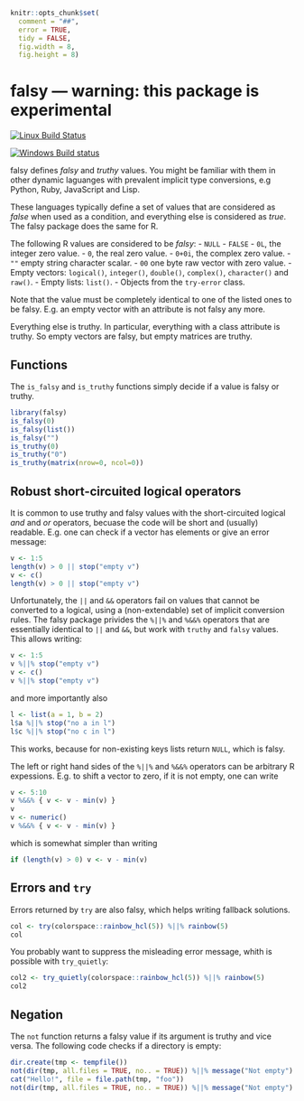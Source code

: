 
```r
knitr::opts_chunk$set(
  comment = "##",
  error = TRUE,
  tidy = FALSE,
  fig.width = 8,
  fig.height = 8)
```

# falsy — warning: this package is experimental

[![Linux Build Status](https://travis-ci.org/gaborcsardi/falsy.png?branch=master)](https://travis-ci.org/gaborcsardi/falsy)

[![Windows Build status](https://ci.appveyor.com/api/projects/status/cn0ooxtcame61mpu)](https://ci.appveyor.com/project/gaborcsardi/falsy)

falsy defines *falsy* and *truthy* values. You might be familiar with them
in other dynamic laguanges with prevalent implicit type conversions,
e.g Python, Ruby, JavaScript and Lisp.

These languages typically define a set of values that are considered as
*false* when used as a condition, and everything else is considered as
*true*. The falsy package does the same for R.

The following R values are considered to be *falsy*:
- `NULL`
- `FALSE`
- `0L`, the integer zero value.
- `0`, the real zero value.
- `0+0i`, the complex zero value.
- `""` empty string character scalar.
- `00` one byte raw vector with zero value.
- Empty vectors: `logical()`, `integer()`, `double()`, `complex()`,
  `character()` and `raw()`.
- Empty lists: `list()`.
- Objects from the `try-error` class.

Note that the value must be completely identical to one of the listed ones
to be falsy. E.g. an empty vector with an attribute is not falsy any more.

Everything else is truthy. In particular, everything with a class attribute
is truthy. So empty vectors are falsy, but empty matrices are truthy.

## Functions

The `is_falsy` and `is_truthy` functions simply decide if a value is falsy
or truthy.

```r
library(falsy)
is_falsy(0)
is_falsy(list())
is_falsy("")
is_truthy(0)
is_truthy("0")
is_truthy(matrix(nrow=0, ncol=0))
```

## Robust short-circuited logical operators

It is common to use truthy and falsy values with the short-circuited
logical *and* and *or* operators, becuase the code will be short and
(usually) readable. E.g. one can check if a vector has elements or give an
error message:

```r
v <- 1:5
length(v) > 0 || stop("empty v")
v <- c()
length(v) > 0 || stop("empty v")
```

Unfortunately, the `||` and `&&` operators fail on values that cannot be
converted to a logical, using a (non-extendable) set of implicit conversion
rules. The falsy package privides the `%||%` and `%&&%` operators that are
essentially identical to `||` and `&&`, but work with `truthy` and `falsy`
values. This allows writing:

```r
v <- 1:5
v %||% stop("empty v")
v <- c()
v %||% stop("empty v")
```

and more importantly also 

```r
l <- list(a = 1, b = 2)
l$a %||% stop("no a in l")
l$c %||% stop("no c in l")
```

This works, because for non-existing keys lists return `NULL`, which is
falsy.

The left or right hand sides of the `%||%` and `%&&%` operators can be
arbitrary R expessions. E.g. to shift a vector to zero, if it is not empty,
one can write

```r
v <- 5:10
v %&&% { v <- v - min(v) }
v
v <- numeric()
v %&&% { v <- v - min(v) }
```

which is somewhat simpler than writing

```r
if (length(v) > 0) v <- v - min(v)
```

## Errors and `try`

Errors returned by `try` are also falsy, which helps writing fallback
solutions.

```r
col <- try(colorspace::rainbow_hcl(5)) %||% rainbow(5)
col
```

You probably want to suppress the misleading error message, whith is
possible with `try_quietly`:

```r
col2 <- try_quietly(colorspace::rainbow_hcl(5)) %||% rainbow(5)
col2
```

## Negation

The `not` function returns a falsy value if its argument is truthy and
vice versa. The following code checks if a directory is empty:

```r
dir.create(tmp <- tempfile())
not(dir(tmp, all.files = TRUE, no.. = TRUE)) %||% message("Not empty")
cat("Hello!", file = file.path(tmp, "foo"))
not(dir(tmp, all.files = TRUE, no.. = TRUE)) %||% message("Not empty")
```
